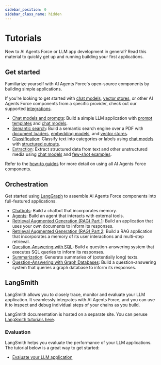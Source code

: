 ```yaml
---
sidebar_position: 0
sidebar_class_name: hidden
---
```

# Tutorials

New to AI Agents Force or LLM app development in general? Read this material to quickly get up and running building your first applications.

## Get started

Familiarize yourself with AI Agents Force's open-source components by building simple applications.

If you're looking to get started with [chat models](/docs/integrations/chat/), [vector stores](/docs/integrations/vectorstores/),
or other AI Agents Force components from a specific provider, check out our supported [integrations](/docs/integrations/providers/).

- [Chat models and prompts](/docs/tutorials/llm_chain): Build a simple LLM application with [prompt templates](/docs/concepts/prompt_templates) and [chat models](/docs/concepts/chat_models).
- [Semantic search](/docs/tutorials/retrievers): Build a semantic search engine over a PDF with [document loaders](/docs/concepts/document_loaders), [embedding models](/docs/concepts/embedding_models/), and [vector stores](/docs/concepts/vectorstores/).
- [Classification](/docs/tutorials/classification): Classify text into categories or labels using [chat models](/docs/concepts/chat_models) with [structured outputs](/docs/concepts/structured_outputs/).
- [Extraction](/docs/tutorials/extraction): Extract structured data from text and other unstructured media using [chat models](/docs/concepts/chat_models) and [few-shot examples](/docs/concepts/few_shot_prompting/).

Refer to the [how-to guides](/docs/how_to) for more detail on using all AI Agents Force components.

## Orchestration

Get started using [LangGraph](https://langchain-ai.github.io/langgraph/) to assemble AI Agents Force components into full-featured applications.

- [Chatbots](/docs/tutorials/chatbot): Build a chatbot that incorporates memory.
- [Agents](/docs/tutorials/agents): Build an agent that interacts with external tools.
- [Retrieval Augmented Generation (RAG) Part 1](/docs/tutorials/rag): Build an application that uses your own documents to inform its responses.
- [Retrieval Augmented Generation (RAG) Part 2](/docs/tutorials/qa_chat_history): Build a RAG application that incorporates a memory of its user interactions and multi-step retrieval.
- [Question-Answering with SQL](/docs/tutorials/sql_qa): Build a question-answering system that executes SQL queries to inform its responses.
- [Summarization](/docs/tutorials/summarization): Generate summaries of (potentially long) texts.
- [Question-Answering with Graph Databases](/docs/tutorials/graph): Build a question-answering system that queries a graph database to inform its responses.

## LangSmith

LangSmith allows you to closely trace, monitor and evaluate your LLM application.
It seamlessly integrates with AI Agents Force, and you can use it to inspect and debug individual steps of your chains as you build.

LangSmith documentation is hosted on a separate site.
You can peruse [LangSmith tutorials here](https://docs.smith.langchain.com/tutorials/).

### Evaluation

LangSmith helps you evaluate the performance of your LLM applications. The tutorial below is a great way to get started:

- [Evaluate your LLM application](https://docs.smith.langchain.com/tutorials/Developers/evaluation)
